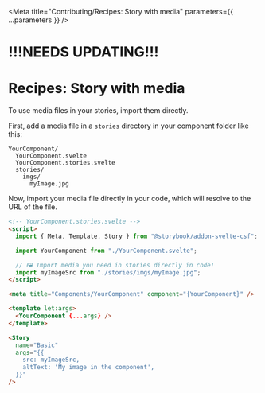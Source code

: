 
<Meta title="Contributing/Recipes: Story with media" parameters={{ ...parameters }} />

# !!!NEEDS UPDATING!!!

# Recipes: Story with media

To use media files in your stories, import them directly.

First, add a media file in a `stories` directory in your component folder like this:

```
YourComponent/
  YourComponent.svelte
  YourComponent.stories.svelte
  stories/
    imgs/
      myImage.jpg
```

Now, import your media file directly in your code, which will resolve to the URL of the file.

```html
<!-- YourComponent.stories.svelte -->
<script>
  import { Meta, Template, Story } from "@storybook/addon-svelte-csf";

  import YourComponent from "./YourComponent.svelte";

  // 🖼️ Import media you need in stories directly in code!
  import myImageSrc from "./stories/imgs/myImage.jpg";
</script>

<meta title="Components/YourComponent" component="{YourComponent}" />

<template let:args>
  <YourComponent {...args} />
</template>

<Story
  name="Basic"
  args="{{
    src: myImageSrc,
    altText: 'My image in the component',
  }}"
/>
```
